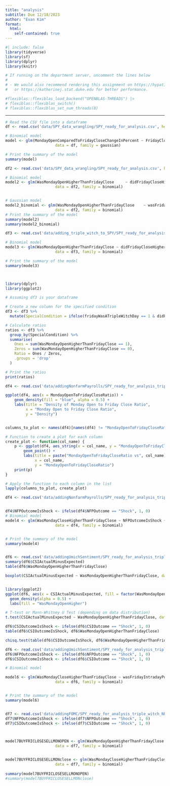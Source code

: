 ```yaml
---
title: "analysis"
subtitle: Due 12/18/2023
author: "Evan Kim"
format: 
  html:
    self-contained: true
---
```


```r
#| include: false
library(tidyverse)
library(sf)
library(dplyr)
library(knitr)

# If running on the department server, uncomment the lines below
#
# - We would also recommend rendering this assignment on https://hypatia.stat.duke.edu 
#   or https://katherinej.stat.duke.edu for better performance.

#flexiblas::flexiblas_load_backend("OPENBLAS-THREADS") |>
# flexiblas::flexiblas_switch()
# flexiblas::flexiblas_set_num_threads(8)
```

-----



```r
# Read the CSV file into a dataframe
df <- read.csv('data/SPY_data_wrangling/SPY_ready_for_analysis.csv', header = TRUE)

# Binomial model
model <- glm(MondayOpenComparedToFridayCloseChangeInPercent ~ FridayCloseComparedToThursdayCloseChangeInPercent + FridayIntradayChangeInPercent, 
                      data = df, family = gaussian)

# Print the summary of the model
summary(model)


```

```r
df2 <- read.csv('data/SPY_data_wrangling/SPY_ready_for_analysis.csv', header = TRUE)

# Binomial model
model2 <- glm(WasMondayOpenHigherThanFridayClose	 ~ didFridayCloseHigherThanThursdayClose, 
                      data = df2, family = binomial)


# Gaussian model
model2_binomial <- glm(WasMondayOpenHigherThanFridayClose	 ~ wasFridayIntradayPositive, 
                      data = df2, family = binomial)
# Print the summary of the model
summary(model2)
summary(model2_binomial)
```


```r
df3 <- read.csv('data/adding_triple_witch_to_SPY/SPY_ready_for_analysis_triple_witch.csv', header = TRUE)

# Binomial model
model3 <- glm(WasMondayOpenHigherThanFridayClose ~ didFridayCloseHigherThanThursdayClose + wasFridayIntradayPositive * fridayWasATripleWitchDay, 
                      data = df3, family = binomial)

# Print the summary of the model
summary(model3)




```


```r
library(dplyr)
library(ggplot2)

# Assuming df3 is your dataframe

# Create a new column for the specified condition
df3 <- df3 %>%
  mutate(SpecialCondition = ifelse(fridayWasATripleWitchDay == 1 & didFridayCloseHigherThanThursdayClose == 0, "Condition Met", "Other"))

# Calculate ratios
ratios <- df3 %>%
  group_by(SpecialCondition) %>%
  summarise(
    Ones = sum(WasMondayOpenHigherThanFridayClose == 1),
    Zeros = sum(WasMondayOpenHigherThanFridayClose == 0),
    Ratio = Ones / Zeros,
    .groups = 'drop'
  )

# Print the ratios
print(ratios)


```

```r
df4 <- read.csv('data/addingNonfarmPayrolls/SPY_ready_for_analysis_triple_witch_NFP.csv', header = TRUE)

ggplot(df4, aes(x = MondayOpenToFridayCloseRatio)) + 
    geom_density(fill = "blue", alpha = 0.5) +
    labs(title = "Density of Monday Open to Friday Close Ratio",
         x = "Monday Open to Friday Close Ratio",
         y = "Density")



```

```r
columns_to_plot <- names(df4)[names(df4) != "MondayOpenToFridayCloseRatio"]

# Function to create a plot for each column
create_plot <- function(col_name) {
    p <- ggplot(df4, aes_string(x = col_name, y = "MondayOpenToFridayCloseRatio")) +
        geom_point() +
        labs(title = paste("MondayOpenToFridayCloseRatio vs", col_name),
             x = col_name,
             y = "MondayOpenToFridayCloseRatio")
    print(p)
}

# Apply the function to each column in the list
lapply(columns_to_plot, create_plot)
```


```r
df4 <- read.csv('data/addingNonfarmPayrolls/SPY_ready_for_analysis_triple_witch_NFP.csv', header = TRUE)


df4$NFPOutcomeIsShock <- ifelse(df4$NFPOutcome == "Shock", 1, 0)
# Binomial model
model4 <- glm(WasMondayCloseHigherThanFridayClose ~ NFPOutcomeIsShock + fridayWasATripleWitchDay, 
                      data = df4, family = binomial)


# Print the summary of the model
summary(model4)



```


```r
df6 <- read.csv('data/addingUmichSentiment/SPY_ready_for_analysis_triple_witch_NFP_CSI.csv', header = TRUE)
summary(df6$CSIActualMinusExpected)
table(df6$WasMondayOpenHigherThanFridayClose)

boxplot(CSIActualMinusExpected ~ WasMondayOpenHigherThanFridayClose, data = df6, main = "CSIActualMinusExpected vs WasMondayOpenHigherThanFridayClose")


library(ggplot2)
ggplot(df6, aes(x = CSIActualMinusExpected, fill = factor(WasMondayOpenHigherThanFridayClose))) + 
  geom_density(alpha = 0.5) +
  labs(fill = "WasMondayOpenHigher")

# T-test or Mann-Whitney U Test (depending on data distribution)
t.test(CSIActualMinusExpected ~ WasMondayOpenHigherThanFridayClose, data = df6)

```


```r
df6$CSIOutcomeIsShock <- ifelse(df6$CSIOutcome == "Shock", 1, 0)
table(df6$CSIOutcomeIsShock, df6$WasMondayOpenHigherThanFridayClose)

chisq.test(table(df6$CSIOutcomeIsShock, df6$WasMondayOpenHigherThanFridayClose))
```




```r
df6 <- read.csv('data/addingUmichSentiment/SPY_ready_for_analysis_triple_witch_NFP_CSI.csv', header = TRUE)
df6$NFPOutcomeIsShock <- ifelse(df6$NFPOutcome == "Shock", 1, 0)
df6$CSIOutcomeIsShock <- ifelse(df6$CSIOutcome == "Shock", 1, 0)

# Binomial model

model6 <- glm(WasMondayCloseHigherThanFridayClose ~ wasFridayIntradayPositive + NFPOutcomeIsShock + fridayWasATripleWitchDay + CSIOutcomeIsShock, 
                      data = df6, family = binomial)


# Print the summary of the model
summary(model6)



```


```r
df7 <- read.csv('data/addingFOMC/SPY_ready_for_analysis_triple_witch_NFP_CSI_FOMC.csv', header = TRUE)
df7$NFPOutcomeIsShock <- ifelse(df7$NFPOutcome == "Shock", 1, 0)
df7$CSIOutcomeIsShock <- ifelse(df7$CSIOutcome == "Shock", 1, 0)



model7BUYFRICLOSESELLMONOPEN <- glm(WasMondayOpenHigherThanFridayClose ~ wasFridayIntradayPositive + NFPOutcomeIsShock + fridayWasATripleWitchDay + CSIOutcomeIsShock + FOMCActionSpecial, 
                      data = df7, family = binomial)


model7BUYFRICLOSESELLMONclose <- glm(WasMondayCloseHigherThanFridayClose ~ NFPOutcomeIsShock + fridayWasATripleWitchDay, 
                      data = df7, family = binomial)
  
summary(model7BUYFRICLOSESELLMONOPEN)
#summary(model7BUYFRICLOSESELLMONclose)

```


